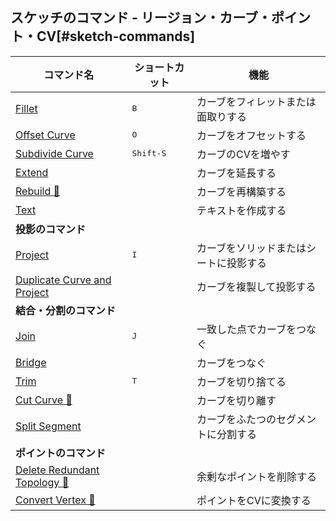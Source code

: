 ## スケッチのコマンド - リージョン・カーブ・ポイント・CV[#sketch-commands]
| コマンド名                                                        | ショートカット     | 機能                                   |
| ----------------------------------------------------------------- | ------------------ | -------------------------------------- |
| [Fillet](sketch/fillet)                                           | <kbd>B</kbd>       | カーブをフィレットまたは面取りする     |
| [Offset Curve](sketch/offset-curve)                               | <kbd>O</kbd>       | カーブをオフセットする                 |
| [Subdivide Curve](sketch/subdivide-curve)                         | <kbd>Shift-S</kbd> | カーブのCVを増やす                     |
| [Extend](sketch/extend)                                           |                    | カーブを延長する                       |
| [Rebuild 🚧](sketch/rebuild)                                     |                    | カーブを再構築する                     |
| [Text](sketch/text)                                           |                    | テキストを作成する                     |
| **投影のコマンド**                                                |                    |                                        |
| [Project](sketch/project)                                         | <kbd>I</kbd>       | カーブをソリッドまたはシートに投影する |
| [Duplicate Curve and Project](sketch/duplicate-curve-and-project) |                    | カーブを複製して投影する               |
| **結合・分割のコマンド**                                          |                    |                                        |
| [Join](sketch/join)                                               | <kbd>J</kbd>       | 一致した点でカーブをつなぐ             |
| [Bridge](sketch/bridge)                                       |                    | カーブをつなぐ                         |
| [Trim](sketch/trim)                                               | <kbd>T</kbd>       | カーブを切り捨てる                     |
| [Cut Curve 🚧](sketch/cut-curve)                                 |                    | カーブを切り離す                       |
| [Split Segment](sketch/split-segment)                         |                    | カーブをふたつのセグメントに分割する   |
| **ポイントのコマンド**                                            |                    |                                        |
| [Delete Redundant Topology 🚧](sketch/delete-redundant-topology) |                    | 余剰なポイントを削除する               |
| [Convert Vertex 🚧](sketch/convert-vertex)                       |                    | ポイントをCVに変換する  